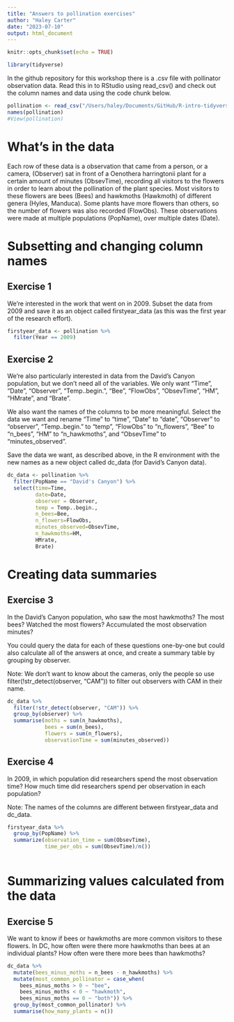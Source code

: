 ```yaml
---
title: "Answers to pollination exercises"
author: "Haley Carter"
date: "2023-07-10"
output: html_document
---
```


```r
knitr::opts_chunk$set(echo = TRUE)
```

```r
library(tidyverse)
```


In the github repository for this workshop there is a .csv file with pollinator observation data. Read this in to RStudio using read_csv() and check out the column names and data using the code chunk below.

```r
pollination <- read_csv("/Users/haley/Documents/GitHub/R-intro-tidyverse-2023/pollination.csv")
names(pollination)
#View(pollination)
```

# What's in the data

Each row of these data is a observation that came from a person, or a camera, (Observer) sat in front of a Oenothera harringtonii plant for a certain amount of minutes (ObsevTime), recording all visitors to the flowers in order to learn about the pollination of the plant species. Most visitors to these flowers are bees (Bees) and hawkmoths (Hawkmoth) of different genera (Hyles, Manduca). Some plants have more flowers than others, so the number of flowers was also recorded (FlowObs). These observations were made at multiple populations (PopName), over multiple dates (Date). 

# Subsetting and changing column names

## Exercise 1

We're interested in the work that went on in 2009. Subset the data from 2009 and save it as an object called firstyear_data (as this was the first year of the research effort).

```r
firstyear_data <- pollination %>% 
  filter(Year == 2009)
```

## Exercise 2

We're also particularly interested in data from the David's Canyon population, but we don't need all of the variables. We only want "Time", "Date", "Observer", "Temp..begin.", "Bee", "FlowObs", "ObsevTime", "HM", "HMrate", and "Brate". 

We also want the names of the columns to be more meaningful. Select the data we want and rename "Time" to "time", "Date" to "date", "Observer" to "observer", "Temp..begin." to "temp", "FlowObs" to "n_flowers", "Bee" to "n_bees", "HM" to "n_hawkmoths", and "ObsevTime" to "minutes_observed". 


Save the data we want, as described above, in the R environment with the new names as a new object called dc_data (for David's Canyon data).

```r
dc_data <- pollination %>% 
  filter(PopName == "David's Canyon") %>% 
  select(time=Time,
         date=Date,
         observer = Observer,
         temp = Temp..begin.,
         n_bees=Bee,
         n_flowers=FlowObs,
         minutes_observed=ObsevTime,
         n_hawkmoths=HM,
         HMrate,
         Brate)
```

# Creating data summaries

## Exercise 3

In the David's Canyon population, who saw the most hawkmoths? The most bees? Watched the most flowers? Accumulated the most observation minutes?

You could query the data for each of these questions one-by-one but could also calculate all of the answers at once, and create a summary table by grouping by observer. 

Note: We don't want to know about the cameras, only the people so use filter(!str_detect(observer, "CAM")) to filter out observers with CAM in their name.

```r
dc_data %>% 
  filter(!str_detect(observer, "CAM")) %>% 
  group_by(observer) %>% 
  summarise(moths = sum(n_hawkmoths),
            bees = sum(n_bees),
            flowers = sum(n_flowers),
            observationTime = sum(minutes_observed))
```
## Exercise 4 

In 2009, in which population did researchers spend the most observation time? How much time did researchers spend per observation in each population?

Note: The names of the columns are different between firstyear_data and dc_data.

```r
firstyear_data %>% 
  group_by(PopName) %>% 
  summarize(observation_time = sum(ObsevTime),
            time_per_obs = sum(ObsevTime)/n())
  
```

# Summarizing values calculated from the data

## Exercise 5

We want to know if bees or hawkmoths are more common visitors to these flowers. In DC, how often were there more hawkmoths than bees at an individual plants? How often were there more bees than hawkmoths?

```r
dc_data %>% 
  mutate(bees_minus_moths = n_bees - n_hawkmoths) %>% 
  mutate(most_common_pollinator = case_when(
    bees_minus_moths > 0 ~ "bee",
    bees_minus_moths < 0 ~ "hawkmoth",
    bees_minus_moths == 0 ~ "both")) %>% 
  group_by(most_common_pollinator) %>% 
  summarise(how_many_plants = n())
```

